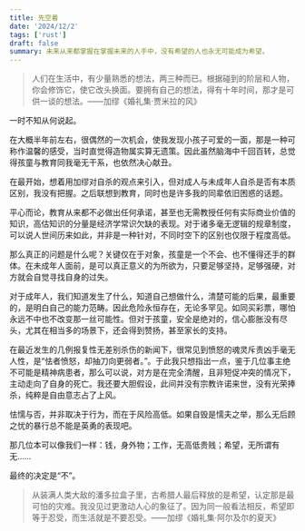 ```yaml
---
title: 先空着
date: '2024/12/2'
tags: ['rust']
draft: false
summary: 未来从来都掌握在掌握未来的人手中，没有希望的人也永无可能成为希望。
---
```



> 人们在生活中，有少量熟悉的想法，两三种而已。根据碰到的阶层和人物，你会修饰它，使它改头换面。要拥有自己的想法，得有十年时间，那才是可供一谈的想法。——加缪《婚礼集·贾米拉的风》

一时不知从何说起。

在大概半年前左右，很偶然的一次机会，使我发现小孩子可爱的一面，那是一种可称作温馨的感受，当时直觉得造物属实算无遗策。因此虽然脑海中千回百转，总觉得孩童与教育同我毫无干系，也依然决心献丑。

在最开始，想着用加缪对自杀的观点来引入，但对成人与未成年人自杀是否有本质区别，我没有把握。之后联想到教育，同时也是许多我的同辈依旧困惑的话题。

平心而论，教育从来都不必做出任何承诺，甚至也无需教授任何有实际商业价值的知识，高估知识的分量是经济学常识欠缺的表现。对于诸多毫无逻辑的规章制度，可以说人世间历来如此，并非是一种针对，不同时空下的区别也仅限于程度高低。

那么真正的问题是什么呢？关键仅在于对象，孩童是一个不会、也不懂得还手的群体。在未成年人面前，是可以真正意义的为所欲为，只要足够坚持，足够强硬，对方就会自觉寻找自身的过失。

对于成年人，我们知道发生了什么，知道自己想做什么，清楚可能的后果，最重要的，是明白自己的能力范畴。因此危险永恒存在，无论多罕见。如同买彩票，哪怕永远不中也不改变那一丝可能性。但对于孩童，安全是绝对的，信心膨胀没有尽头，尤其在相当多的场景下，还会得到赞扬，甚至家长的支持。

在最近发生的几例报复性无差别杀伤的新闻下，很常见到愤怒的魂灵斥责凶手毫无人性，是“怯者愤怒，却抽刀向更弱者。”。于此我只想指出一点，鉴于几位事主绝不可能是精神病患者，那么可以说，对方是在完全清醒，且非短促冲突的情况下，主动走向了自身的死亡。我还要大胆假设，此间并没有宗教许诺来世，没有光荣捧杀，纯粹是自由意志占了上风。

怯懦与否，并非取决于行为，而在于风险高低。如果自毁是懦夫之举，那么无后顾之忧的暴行总不能是英勇的表现吧。

那几位本可以像我们一样：钱，身外物；工作，无高低贵贱；希望，无所谓有无……

最终的决定是“不”。

>从装满人类大敌的潘多拉盒子里，古希腊人最后释放的是希望，认定那是最可怕的灾难。我没见过更激动人心的象征了。因为同一般看法相反，希望即等于忍受，而生活就是不要忍受。——加缪《婚礼集·阿尔及尔的夏天》